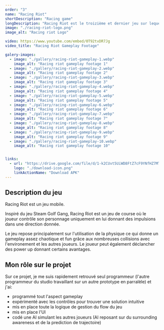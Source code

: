 ```yaml
---
order: "3"
name: "Racing Riot"
shortDescription: "Racing game"
longDescription: "Racing Riot est le troizième et dernier jeu sur lequel j'ai travaillé chez Ripe Groove Labs. Lui aussi avec l'ambition de devenir un jeu Web3 et se voulant encore plus accessible que les deux projets sur lesquels j'ai travaillé précédement. Le studio a fermé ses portes pendant le développement de ce dernier."
image: "./racing-riot-logo.png"
image_alt: "Racing riot Logo"

video: https://www.youtube.com/embed/0T92tvDR7Jg
video_title: "Racing Riot Gameplay Footage"

galery-images:
  - image: "./gallery/racing-riot-gameplay-1.webp"
    image_alt: "Racing riot gameplay footage 1"
  - image: "./gallery/racing-riot-gameplay-2.webp"
    image_alt: "Racing riot gameplay footage 2"
  - image: "./gallery/racing-riot-gameplay-3.webp"
    image_alt: "Racing riot gameplay footage 3"
  - image: "./gallery/racing-riot-gameplay-4.webp"
    image_alt: "Racing riot gameplay footage 4"
  - image: "./gallery/racing-riot-gameplay-5.webp"
    image_alt: "Racing riot gameplay footage 5"
  - image: "./gallery/racing-riot-gameplay-6.webp"
    image_alt: "Racing riot gameplay footage 6"
  - image: "./gallery/racing-riot-gameplay-7.webp"
    image_alt: "Racing riot gameplay footage 7"
  - image: "./gallery/racing-riot-gameplay-8.webp"
    image_alt: "Racing riot gameplay footage 8"
  - image: "./gallery/racing-riot-gameplay-9.webp"
    image_alt: "Racing riot gameplay footage 9"
  - image: "./gallery/racing-riot-gameplay-10.webp"
    image_alt: "Racing riot gameplay footage 10"  


links:
  - url: "https://drive.google.com/file/d/1-k2CUvt5UiWD8FtZ7cF9YNfHZ7MTl0nd/view?usp=share_link"
    logo: "./download-icon.png"
    linkActionName: "Download APK"
---
```


## Description du jeu

Racing Riot est un jeu mobile.

Inspiré du jeu Steam Golf Gang, Racing Riot est un jeu de course où le joueur contrôle son personnage uniquement en lui donnant des impulsions dans une direction donnée. 

Le jeu repose principalement sur l'utilisation de la physique ce qui donne un gameplay assez chaotique et fun grâce aux nombreuses collisions avec l'environement et les autres joueurs. Le joueur peut également déclancher des power up donnant certains avantages.

## Mon rôle sur le projet

Sur ce projet, je me suis rapidement retrouvé seul programmeur (l'autre programmeur du studio travaillant sur un autre prototype en parralèle) et j'ai:
- programmé tout l'aspect gameplay
- expérimenté avec les contrôles pour trouver une solution intuitive
- mis en place toute la logique de gestion du flow du jeu
- mis en place l'UI
- codé une AI simulant les autres joueurs (AI reposant sur du surrounding awareness et de la prediction de trajectoire)